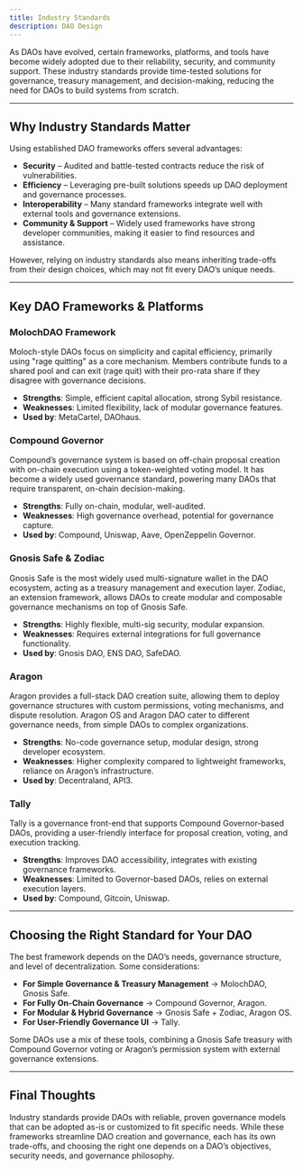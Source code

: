 ```yaml
---
title: Industry Standards
description: DAO Design
---
```


As DAOs have evolved, certain frameworks, platforms, and tools have become widely adopted due to their reliability, security, and community support. These industry standards provide time-tested solutions for governance, treasury management, and decision-making, reducing the need for DAOs to build systems from scratch.  

---

## **Why Industry Standards Matter**  

Using established DAO frameworks offers several advantages:  

- **Security** – Audited and battle-tested contracts reduce the risk of vulnerabilities.  
- **Efficiency** – Leveraging pre-built solutions speeds up DAO deployment and governance processes.  
- **Interoperability** – Many standard frameworks integrate well with external tools and governance extensions.  
- **Community & Support** – Widely used frameworks have strong developer communities, making it easier to find resources and assistance.  

However, relying on industry standards also means inheriting trade-offs from their design choices, which may not fit every DAO’s unique needs.  

---

## **Key DAO Frameworks & Platforms**  

### **MolochDAO Framework**  

Moloch-style DAOs focus on simplicity and capital efficiency, primarily using "rage quitting" as a core mechanism. Members contribute funds to a shared pool and can exit (rage quit) with their pro-rata share if they disagree with governance decisions.  

- **Strengths**: Simple, efficient capital allocation, strong Sybil resistance.  
- **Weaknesses**: Limited flexibility, lack of modular governance features.  
- **Used by**: MetaCartel, DAOhaus.  

### **Compound Governor**  

Compound’s governance system is based on off-chain proposal creation with on-chain execution using a token-weighted voting model. It has become a widely used governance standard, powering many DAOs that require transparent, on-chain decision-making.  

- **Strengths**: Fully on-chain, modular, well-audited.  
- **Weaknesses**: High governance overhead, potential for governance capture.  
- **Used by**: Compound, Uniswap, Aave, OpenZeppelin Governor.  

### **Gnosis Safe & Zodiac**  

Gnosis Safe is the most widely used multi-signature wallet in the DAO ecosystem, acting as a treasury management and execution layer. Zodiac, an extension framework, allows DAOs to create modular and composable governance mechanisms on top of Gnosis Safe.  

- **Strengths**: Highly flexible, multi-sig security, modular expansion.  
- **Weaknesses**: Requires external integrations for full governance functionality.  
- **Used by**: Gnosis DAO, ENS DAO, SafeDAO.  

### **Aragon**  

Aragon provides a full-stack DAO creation suite, allowing them to deploy governance structures with custom permissions, voting mechanisms, and dispute resolution. Aragon OS and Aragon DAO cater to different governance needs, from simple DAOs to complex organizations.  

- **Strengths**: No-code governance setup, modular design, strong developer ecosystem.  
- **Weaknesses**: Higher complexity compared to lightweight frameworks, reliance on Aragon’s infrastructure.  
- **Used by**: Decentraland, API3.  

### **Tally**  

Tally is a governance front-end that supports Compound Governor-based DAOs, providing a user-friendly interface for proposal creation, voting, and execution tracking.  

- **Strengths**: Improves DAO accessibility, integrates with existing governance frameworks.  
- **Weaknesses**: Limited to Governor-based DAOs, relies on external execution layers.  
- **Used by**: Compound, Gitcoin, Uniswap.  

---

## **Choosing the Right Standard for Your DAO**  

The best framework depends on the DAO’s needs, governance structure, and level of decentralization. Some considerations:  

- **For Simple Governance & Treasury Management** → MolochDAO, Gnosis Safe.  
- **For Fully On-Chain Governance** → Compound Governor, Aragon.  
- **For Modular & Hybrid Governance** → Gnosis Safe + Zodiac, Aragon OS.  
- **For User-Friendly Governance UI** → Tally.  

Some DAOs use a mix of these tools, combining a Gnosis Safe treasury with Compound Governor voting or Aragon’s permission system with external governance extensions.  

---

## **Final Thoughts**  

Industry standards provide DAOs with reliable, proven governance models that can be adopted as-is or customized to fit specific needs. While these frameworks streamline DAO creation and governance, each has its own trade-offs, and choosing the right one depends on a DAO’s objectives, security needs, and governance philosophy.  

